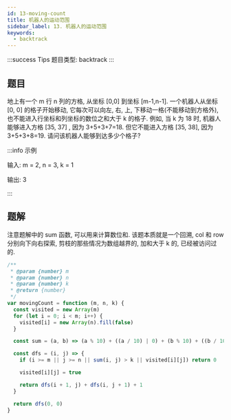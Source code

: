 ```yaml
---
id: 13-moving-count
title: 机器人的运动范围
sidebar_label: 13. 机器人的运动范围
keywords:
  - backtrack
---
```


:::success Tips
题目类型: backtrack
:::

## 题目

地上有一个 m 行 n 列的方格, 从坐标 [0,0] 到坐标 [m-1,n-1]. 一个机器人从坐标 [0, 0] 的格子开始移动, 它每次可以向左, 右, 上, 下移动一格(不能移动到方格外), 也不能进入行坐标和列坐标的数位之和大于 k 的格子. 例如, 当 k 为 18 时, 机器人能够进入方格 [35, 37] , 因为 3+5+3+7=18. 但它不能进入方格 [35, 38], 因为 3+5+3+8=19. 请问该机器人能够到达多少个格子?

:::info 示例

输入: m = 2, n = 3, k = 1

输出: 3

:::

## 题解

注意题解中的 sum 函数, 可以用来计算数位和. 该题本质就是一个回溯, col 和 row 分别向下向右探索, 剪枝的那些情况为数组越界的, 加和大于 k 的, 已经被访问过的.

```ts
/**
 * @param {number} m
 * @param {number} n
 * @param {number} k
 * @return {number}
 */
var movingCount = function (m, n, k) {
  const visited = new Array(m)
  for (let i = 0; i < m; i++) {
    visited[i] = new Array(n).fill(false)
  }

  const sum = (a, b) => (a % 10) + ((a / 10) | 0) + (b % 10) + ((b / 10) | 0)

  const dfs = (i, j) => {
    if (i >= m || j >= n || sum(i, j) > k || visited[i][j]) return 0

    visited[i][j] = true

    return dfs(i + 1, j) + dfs(i, j + 1) + 1
  }

  return dfs(0, 0)
}
```
